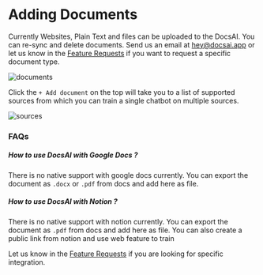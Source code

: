 # Adding Documents

Currently Websites, Plain Text and files can be uploaded to the DocsAI. You can re-sync and delete documents. Send us an email at hey@docsai.app or let us know in the [Feature Requests](https://docsai.canny.io/featrue-requests) if you want to request a specific document type.

![documents](/docs/document.jpeg)

Click the `+ Add document` on the top will take you to a list of supported sources from which you can train a single chatbot on multiple sources.

![sources](/docs/sources.jpeg)

### FAQs

##### How to use DocsAI with Google Docs ?

There is no native support with google docs currently. You can export the document as `.docx` or `.pdf`
from docs and add here as file.

##### How to use DocsAI with Notion  ?

There is no native support with notion currently. You can export the document as `.pdf`
from docs and add here as file. You can also create a public link from notion and use web feature to train


Let us know in the [Feature Requests](https://docsai.canny.io/featrue-requests) if you are looking for specific integration.

